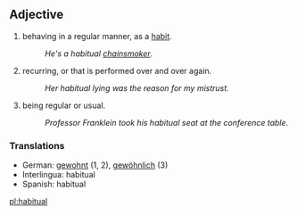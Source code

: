 == Adjective ==
#behaving in a regular manner, as a [[habit]].
#:''He's a habitual [[chainsmoker]]''.
#recurring, or that is performed over and over again.
#:''Her habitual lying was the reason for my mistrust''.
#being regular or usual.
#:''Professor Franklein took his habitual seat at the conference table''.

=== Translations ===
*German: [[gewohnt]] (1, 2), [[gewöhnlich]] (3)
*Interlingua: habitual
*Spanish: habitual

[[pl:habitual]]
